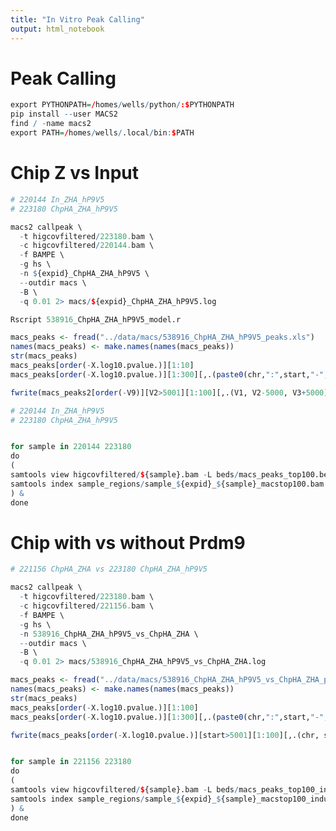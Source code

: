 ```yaml
---
title: "In Vitro Peak Calling"
output: html_notebook
---
```



# Peak Calling


```r

export PYTHONPATH=/homes/wells/python/:$PYTHONPATH
pip install --user MACS2
find / -name macs2
export PATH=/homes/wells/.local/bin:$PATH

```

# Chip Z vs Input

```r
# 220144 In_ZHA_hP9V5
# 223180 ChpHA_ZHA_hP9V5

macs2 callpeak \
  -t higcovfiltered/223180.bam \
  -c higcovfiltered/220144.bam \
  -f BAMPE \
  -g hs \
  -n ${expid}_ChpHA_ZHA_hP9V5 \
  --outdir macs \
  -B \
  -q 0.01 2> macs/${expid}_ChpHA_ZHA_hP9V5.log

Rscript 538916_ChpHA_ZHA_hP9V5_model.r

```

```r
macs_peaks <- fread("../data/macs/538916_ChpHA_ZHA_hP9V5_peaks.xls")
names(macs_peaks) <- make.names(names(macs_peaks))
str(macs_peaks)
macs_peaks[order(-X.log10.pvalue.)][1:10]
macs_peaks[order(-X.log10.pvalue.)][1:300][,.(paste0(chr,":",start,"-",end))]
```


```r
fwrite(macs_peaks2[order(-V9)][V2>5001][1:100][,.(V1, V2-5000, V3+5000)], "data/macs/macs_peaks_top100.bed", col.names = FALSE, sep = "\t")

# 220144 In_ZHA_hP9V5
# 223180 ChpHA_ZHA_hP9V5


for sample in 220144 223180
do
(
samtools view higcovfiltered/${sample}.bam -L beds/macs_peaks_top100.bed -b -o sample_regions/sample_${expid}_${sample}_macstop100.bam
samtools index sample_regions/sample_${expid}_${sample}_macstop100.bam
) &
done

```

# Chip with vs without Prdm9

```r
# 221156 ChpHA_ZHA vs 223180 ChpHA_ZHA_hP9V5

macs2 callpeak \
  -t higcovfiltered/223180.bam \
  -c higcovfiltered/221156.bam \
  -f BAMPE \
  -g hs \
  -n 538916_ChpHA_ZHA_hP9V5_vs_ChpHA_ZHA \
  --outdir macs \
  -B \
  -q 0.01 2> macs/538916_ChpHA_ZHA_hP9V5_vs_ChpHA_ZHA.log

```

```r
macs_peaks <- fread("../data/macs/538916_ChpHA_ZHA_hP9V5_vs_ChpHA_ZHA_peaks.xls")
names(macs_peaks) <- make.names(names(macs_peaks))
str(macs_peaks)
macs_peaks[order(-X.log10.pvalue.)][1:100]
macs_peaks[order(-X.log10.pvalue.)][1:300][,.(paste0(chr,":",start,"-",end))]
```


```r
fwrite(macs_peaks[order(-X.log10.pvalue.)][start>5001][1:100][,.(chr, start-5000, end+5000)], "data/macs/macs_peaks_top100_induced.bed", col.names = FALSE, sep = "\t")


for sample in 221156 223180
do
(
samtools view higcovfiltered/${sample}.bam -L beds/macs_peaks_top100_induced.bed -b -o sample_regions/sample_${expid}_${sample}_macstop100_induced.bam
samtools index sample_regions/sample_${expid}_${sample}_macstop100_induced.bam
) &
done

```


